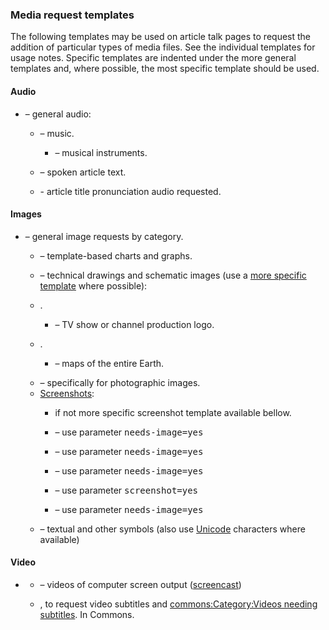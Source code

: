 === Media request templates ===
The following templates may be used on article talk pages to request the addition of particular types of media files. See the individual templates for usage notes.  Specific templates are indented under the more general templates and, where possible, the most specific template should be used.

====Audio====
* '''{{tl|Audio requested}}''' – general audio:
** {{tl|Music requested}} – music.
*** {{tl|Musical instrument requested}} – musical instruments.
** {{tl|Spoken article requested}} – spoken article text.
** {{tl|Pronunciation audio requested}} - article title pronunciation audio requested.
====Images====
* '''{{tl|Image requested}}''' – general image requests by category.
** {{tl|Chart requested}} – template-based charts and graphs.
** '''{{tl|Diagram requested}}''' – technical drawings and schematic images (use a [[:Category:Diagram request templates|more specific template]] where possible):
** {{tl|Logo requested}}.
*** {{tl|Tvimage}} – TV show or channel production logo.
** {{tl|Map requested}}.
***{{tl|Global map requested}} – maps of the entire Earth.
** '''{{tl|Photo requested}}''' – specifically for photographic images.
** [[Screenshot]]s:
*** {{tlg|Image requested|'''<nowiki>of=screeshots [about...]</nowiki>'''}} if not more specific screenshot template available bellow.
*** {{tl|WikiProject Film}} – use parameter <kbd>needs-image=yes</kbd>
*** {{tl|WikiProject Software}} – use parameter <kbd>needs-image=yes</kbd>
*** {{tl|WikiProject Television}} – use parameter <kbd>needs-image=yes</kbd>
*** {{tl|WikiProject Video games}} – use parameter <kbd>screenshot=yes</kbd>
*** {{tl|WikiProject Websites}} – use parameter <kbd>needs-image=yes</kbd>
** {{tl|Symbol image requested}} – textual and other symbols (also use [[Help:Special characters|Unicode]] characters where available)

====Video====
* '''{{tl|Video requested}}'''
** {{tl|Screencast requested}} – videos of computer screen output ([[screencast]])
** {{tl2|sister=commons:|Captions requested}}, to request video subtitles and [[commons:Category:Videos needing subtitles]]. In Commons.<noinclude>
<!-- Please add categories to the /doc subpage; interwikis go to Wikidata, thank you! -->
{{documentation}}
</noinclude>